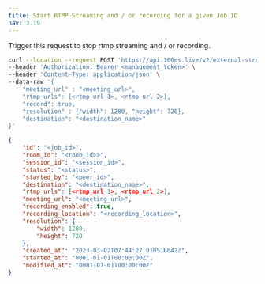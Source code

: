 ```yaml
---
title: Start RTMP Streaming and / or recording for a given Job ID
nav: 3.19
---
```


Trigger this request to stop rtmp streaming and / or recording.

<PostRequest title="https://api.100ms.live/v2/external-streams/:job_id/stop" />
<Request id="req-0">

```bash
curl --location --request POST 'https://api.100ms.live/v2/external-streams/<job_id>/stop' \
--header 'Authorization: Bearer <management_token>' \
--header 'Content-Type: application/json' \
--data-raw '{
    "meeting_url" : "<meeting_url>",
    "rtmp_urls": [<rtmp_url_1>, <rtmp_url_2>],
    "record": true,
    "resolution" : {"width": 1280, "height": 720},
    "destination": "<destination_name>"
}'
```

</Request>
<ResponseBox id="res-0" status="200 OK">

```json
{
    "id": "<job_id>",
    "room_id": "<room_id>>",
    "session_id": "<session_id>",
    "status": "<status>",
    "started_by": "<peer_id>",
    "destination": "<destination_name>",
    "rtmp_urls": [<rtmp_url_1>, <rtmp_url_2>],
    "meeting_url": "<meeting_url>",
    "recording_enabled": true,
    "recording_location": "<recording_location>",
    "resolution": {
        "width": 1280,
        "height": 720
    },
    "created_at": "2023-03-02T07:44:27.010516042Z",
    "started_at": "0001-01-01T00:00:00Z",
    "modified_at": "0001-01-01T00:00:00Z"
}
```

</ResponseBox>
